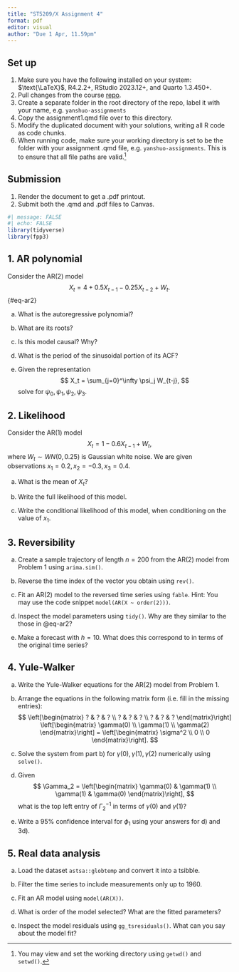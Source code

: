 ```yaml
---
title: "ST5209/X Assignment 4"
format: pdf
editor: visual
author: "Due 1 Apr, 11.59pm"
---
```


## Set up

1.  Make sure you have the following installed on your system: $\text{\LaTeX}$, R4.2.2+, RStudio 2023.12+, and Quarto 1.3.450+.
2.  Pull changes from the course [repo](https://github.com/yanshuotan/st5209-2024).
3.  Create a separate folder in the root directory of the repo, label it with your name, e.g. `yanshuo-assignments`
4.  Copy the assignment1.qmd file over to this directory.
5.  Modify the duplicated document with your solutions, writing all R code as code chunks.
6.  When running code, make sure your working directory is set to be the folder with your assignment .qmd file, e.g. `yanshuo-assignments`. This is to ensure that all file paths are valid.[^1]

[^1]: You may view and set the working directory using `getwd()` and `setwd()`.

## Submission

1.  Render the document to get a .pdf printout.
2.  Submit both the .qmd and .pdf files to Canvas.

```r
#| message: FALSE
#| echo: FALSE
library(tidyverse)
library(fpp3)
```

## 1. AR polynomial

Consider the AR(2) model $$
X_t = 4 + 0.5 X_{t-1} - 0.25 X_{t-2} + W_t.
$$ {#eq-ar2}

a.  What is the autoregressive polynomial?

b.  What are its roots?

c.  Is this model causal? Why?

d.  What is the period of the sinusoidal portion of its ACF?

e.  Given the representation $$
    X_t = \sum_{j=0}^\infty \psi_j W_{t-j},
    $$ solve for $\psi_0, \psi_1, \psi_2, \psi_3$.

## 2. Likelihood

Consider the AR(1) model $$
X_t = 1-0.6X_{t-1} + W_t,
$$ where $W_t \sim WN(0, 0.25)$ is Gaussian white noise. We are given observations $x_1 = 0.2, x_2 = -0.3, x_3 = 0.4$.

a.  What is the mean of $X_t$?

b.  Write the full likelihood of this model.

c.  Write the conditional likelihood of this model, when conditioning on the value of $x_1$.

## 3. Reversibility

a.  Create a sample trajectory of length $n = 200$ from the AR(2) model from Problem 1 using `arima.sim()`.

b.  Reverse the time index of the vector you obtain using `rev()`.

c.  Fit an AR(2) model to the reversed time series using `fable`. Hint: You may use the code snippet `model(AR(X ~ order(2)))`.

d.  Inspect the model parameters using `tidy()`. Why are they similar to the those in @eq-ar2?

e.  Make a forecast with $h = 10$. What does this correspond to in terms of the original time series?

## 4. Yule-Walker

a.  Write the Yule-Walker equations for the AR(2) model from Problem 1.

b.  Arrange the equations in the following matrix form (i.e. fill in the missing entries): $$
    \left[\begin{matrix}     ? & ? & ?  \\ ? & ? & ? \\
    ? & ? & ?
    \end{matrix}\right] \left[\begin{matrix}     \gamma(0) \\ \gamma(1) \\ \gamma(2)
    \end{matrix}\right] = \left[\begin{matrix}     \sigma^2 \\ 0 \\ 0
    \end{matrix}\right].
    $$

c.  Solve the system from part b) for $\gamma(0), \gamma(1), \gamma(2)$ numerically using `solve()`.

d.  Given $$
    \Gamma_2 = \left[\begin{matrix}     \gamma(0) & \gamma(1) \\ \gamma(1) & \gamma(0)
    \end{matrix}\right],
    $$ what is the top left entry of $\Gamma_2^{-1}$ in terms of $\gamma(0)$ and $\gamma(1)$?

e.  Write a 95% confidence interval for $\phi_1$ using your answers for d) and 3d).

## 5. Real data analysis

a.  Load the dataset `astsa::globtemp` and convert it into a tsibble.

b.  Filter the time series to include measurements only up to 1960.

c.  Fit an AR model using `model(AR(X))`.

d.  What is order of the model selected? What are the fitted parameters?

e.  Inspect the model residuals using `gg_tsresiduals()`. What can you say about the model fit?
